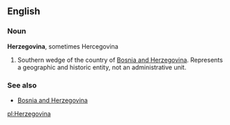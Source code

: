 ==English==
===Noun===
'''Herzegovina''', sometimes Hercegovina

#Southern wedge of the country of [[Bosnia and Herzegovina]]. Represents a geographic and historic entity, not an administrative unit.

===See also===
*[[Bosnia and Herzegovina]]

[[pl:Herzegovina]]